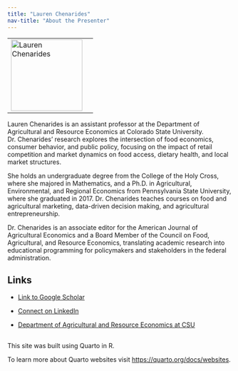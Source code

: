 ```yaml
---
title: "Lauren Chenarides"
nav-title: "About the Presenter"
---
```


<table>
  <tr>
    <td><img src="images/lauren.jpg" alt="Lauren Chenarides" style="width:160px;"></td>
    <td><span style="font-size: 12px;"> </span></td>
  </tr>
</table>

Lauren Chenarides is an assistant professor at the Department of Agricultural and Resource Economics at Colorado State University. Dr. Chenarides' research explores the intersection of food economics, consumer behavior, and public policy, focusing on the impact of retail competition and market dynamics on food access, dietary health, and local market structures. 

She holds an undergraduate degree from the College of the Holy Cross, where she majored in Mathematics, and a Ph.D. in Agricultural, Environmental, and Regional Economics from Pennsylvania State University, where she graduated in 2017. Dr. Chenarides teaches courses on food and agricultural marketing, data-driven decision making, and agricultural entrepreneurship.

Dr. Chenarides is an associate editor for the American Journal of Agricultural Economics and a Board Member of the Council on Food, Agricultural, and Resource Economics, translating academic research into educational programming for policymakers and stakeholders in the federal administration.

## Links
- [Link to Google Scholar](https://scholar.google.com/citations?user=07RAgEQAAAAJ&hl=en)

- [Connect on LinkedIn](https://www.linkedin.com/in/laurenchenarides/) 

- [Department of Agricultural and Resource Economics at CSU](https://agsci.colostate.edu/old-dare/faculty/dr-lauren-chenarides/)

##

This site was built using Quarto in R.

To learn more about Quarto websites visit <https://quarto.org/docs/websites>.